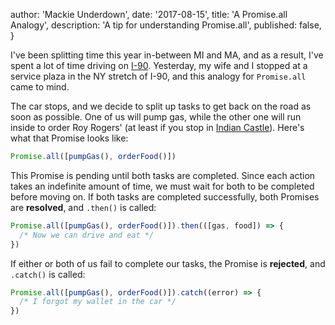 
  author: 'Mackie Underdown',
  date: '2017-08-15',
  title: 'A Promise.all Analogy',
  description: 'A tip for understanding Promise.all',
  published: false,
}


I've been splitting time this year in-between MI and MA, and as a result, I've
spent a lot of time driving on
[I-90](https://en.wikipedia.org/wiki/Interstate_90). Yesterday, my wife and I
stopped at a service plaza in the NY stretch of I-90, and this analogy for
`Promise.all` came to mind.

The car stops, and we decide to split up tasks to get back on the road as soon
as possible. One of us will pump gas, while the other one will run inside to
order Roy Rogers' (at least if you stop in
[Indian Castle](http://www.thruway.ny.gov/travelers/travelplazas/tp-indiancastle.html)).
Here's what that Promise looks like:

```js
Promise.all([pumpGas(), orderFood()])
```

This Promise is pending until both tasks are completed. Since each action takes
an indefinite amount of time, we must wait for both to be completed before
moving on. If both tasks are completed successfully, both Promises are
**resolved**, and `.then()` is called:

```js
Promise.all([pumpGas(), orderFood()]).then(([gas, food]) => {
  /* Now we can drive and eat */
})
```

If either or both of us fail to complete our tasks, the Promise is **rejected**,
and `.catch()` is called:

```js
Promise.all([pumpGas(), orderFood()]).catch((error) => {
  /* I forgot my wallet in the car */
})
```
